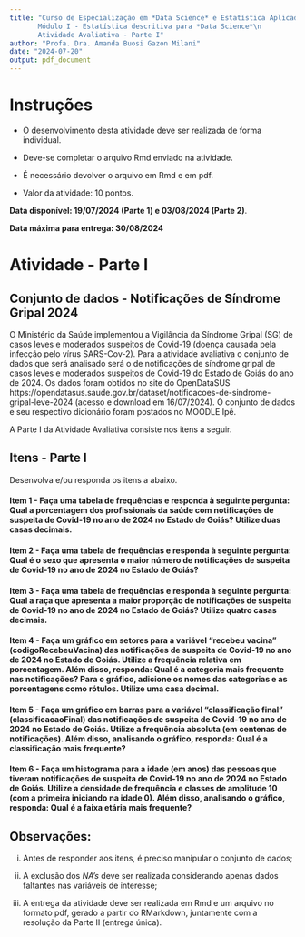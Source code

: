 ---
title: "Curso de Especialização em *Data Science* e Estatística Aplicada\n
       Módulo I - Estatística descritiva para *Data Science*\n 
       Atividade Avaliativa - Parte I"
author: "Profa. Dra. Amanda Buosi Gazon Milani"
date: "2024-07-20"
output: pdf_document
---

# Instruções

- O desenvolvimento desta atividade deve ser realizada de forma individual.

- Deve-se completar o arquivo Rmd enviado na atividade.

- É necessário devolver o arquivo em Rmd e em pdf.

- Valor da atividade: 10 pontos.


**Data disponível: 19/07/2024 (Parte 1) e 03/08/2024 (Parte 2)**.

**Data máxima para entrega: 30/08/2024**


# Atividade - Parte I


## Conjunto de dados - Notificações de Síndrome Gripal 2024


O Ministério da Saúde implementou a Vigilância da Síndrome Gripal (SG) de casos leves e moderados suspeitos de Covid-19 (doença causada pela infecção pelo vírus SARS-Cov-2). Para a atividade avaliativa o conjunto de dados que será analisado será o de notificações de síndrome gripal de casos leves e moderados suspeitos de Covid-19 do Estado de Goiás do ano de 2024.  Os dados foram obtidos no site do OpenDataSUS https://opendatasus.saude.gov.br/dataset/notificacoes-de-sindrome-gripal-leve-2024 (acesso e download em 16/07/2024). O conjunto de dados e seu respectivo dicionário foram postados no MOODLE Ipê.


A Parte I da Atividade Avaliativa consiste nos itens a seguir. 

## Itens - Parte I

Desenvolva e/ou responda os itens a abaixo.

#### Item 1 - Faça uma tabela de frequências e responda à seguinte pergunta: Qual a porcentagem dos profissionais da saúde com notificações de suspeita de Covid-19 no ano de 2024 no Estado de Goiás? Utilize duas casas decimais. 


#### Item 2 - Faça uma tabela de frequências e responda à seguinte pergunta: Qual é o sexo que apresenta o maior número de notificações de suspeita de Covid-19 no ano de 2024 no Estado de Goiás? 

#### Item 3 - Faça uma tabela de frequências e responda à seguinte pergunta: Qual a raça que apresenta a maior proporção de notificações de suspeita de Covid-19 no ano de 2024 no Estado de Goiás? Utilize quatro casas decimais. 


#### Item 4 - Faça um gráfico em setores para a variável "recebeu vacina" (codigoRecebeuVacina) das notificações de suspeita de Covid-19 no ano de 2024 no Estado de Goiás. Utilize a frequência relativa em porcentagem. Além disso, responda: Qual é a categoria mais frequente nas notificações? Para o gráfico, adicione os nomes das categorias e as porcentagens como rótulos. Utilize uma casa decimal.


#### Item 5 - Faça um gráfico em barras para a variável "classificação final" (classificacaoFinal) das notificações de suspeita de Covid-19 no ano de 2024 no Estado de Goiás. Utilize a frequência absoluta (em centenas de notificações). Além disso, analisando o gráfico, responda: Qual é a classificação mais frequente?

#### Item 6 - Faça um histograma para a idade (em anos) das pessoas que tiveram notificações de suspeita de Covid-19 no ano de 2024 no Estado de Goiás. Utilize a densidade de frequência e classes de amplitude 10 (com a primeira iniciando na idade 0). Além disso, analisando o gráfico, responda: Qual é a faixa etária mais frequente?
  




## Observações:

(i) Antes de responder aos itens, é preciso manipular o conjunto de dados; 

(ii) A exclusão dos *NA's* deve ser realizada considerando apenas dados faltantes nas variáveis de interesse; 

(iii) A entrega da atividade deve ser realizada em Rmd e um arquivo no formato pdf, gerado a partir do RMarkdown, juntamente com a resolução da Parte II (entrega única).



